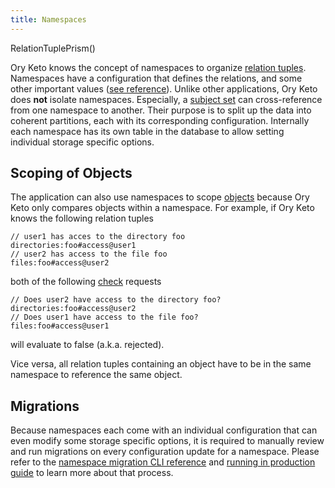 ```yaml
---
title: Namespaces
---
```


RelationTuplePrism()

Ory Keto knows the concept of namespaces to organize
[relation tuples](./relation-tuples). Namespaces have a configuration that
defines the relations, and some other important values ([see reference](/TODO)).
Unlike other applications, Ory Keto does **not** isolate namespaces. Especially,
a [subject set](./subjects) can cross-reference from one namespace to another.
Their purpose is to split up the data into coherent partitions, each with its
corresponding configuration. Internally each namespace has its own table in the
database to allow setting individual storage specific options.

## Scoping of Objects

The application can also use namespaces to scope [objects](./objects) because
Ory Keto only compares objects within a namespace. For example, if Ory Keto
knows the following relation tuples

```keto-relation-tuples
// user1 has acces to the directory foo
directories:foo#access@user1
// user2 has access to the file foo
files:foo#access@user2
```

both of the following [check](/TODO) requests

```keto-relation-tuples
// Does user2 have access to the directory foo?
directories:foo#access@user2
// Does user1 have access to the file foo?
files:foo#access@user1
```

will evaluate to false (a.k.a. rejected).

Vice versa, all relation tuples containing an object have to be in the same
namespace to reference the same object.

## Migrations

Because namespaces each come with an individual configuration that can even
modify some storage specific options, it is required to manually review and run
migrations on every configuration update for a namespace. Please refer to the
[namespace migration CLI reference](/TODO) and
[running in production guide](/TODO) to learn more about that process.
